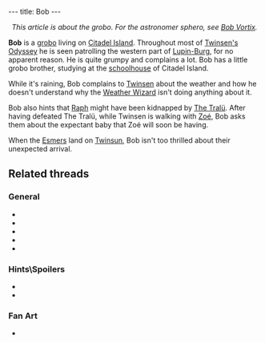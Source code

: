 ---
title: Bob
---

{{twinsunica import}}{{Infobox Character
 |image=Bob.png
 |race=Grobo
 |gender=Male
 |size=average
 |age=Adult
 |magical=no
 |lba1=
 |lba2=yes
 |alignment=neutral
 |occupation=
 |requires=
 |amount=
 |fam1=
 |fam2=
 |planet=
 |island=
 |building=
}}
<center>''This article is about the grobo. For the astronomer sphero, see [[Bob Vortix]].''</center>

'''Bob''' is a [[grobo]] living on [[Citadel Island]]. Throughout most of [[Twinsen's Odyssey]] he is seen patrolling the western part of [[Lupin-Burg]], for no apparent reason. He is quite grumpy and complains a lot. Bob has a little grobo brother, studying at the [[schoolhouse]] of Citadel Island.

While it's raining, Bob complains to [[Twinsen]] about the weather and how he doesn't understand why the [[Weather Wizard]] isn't doing anything about it.

Bob also hints that [[Raph]] might have been kidnapped by [[The Tralü]].
After having defeated The Tralü, while Twinsen is walking with [[Zoé]], Bob asks them about the expectant baby that Zoé will soon be having.

When the [[Esmer]]s land on [[Twinsun]], Bob isn't too thrilled about their unexpected arrival.

==Related threads==
===General===
* {{thread|id=10820|title=What Is Bob Doing There?}}
* {{thread|id=7972|title=Families}}
* {{thread|id=6384|title=guess what?... A strange quote!!!}}
* {{thread|id=1928|title=Ever noticed?}}
* {{thread|id=155|title=Twinsun - a happy jolly place? I THINK NOT}}

===Hints\Spoilers===
* {{thread|id=10415|title=LBA 2 Goofs}}
* {{thread|id=97|title=Something about Bob...}}

===Fan Art===
* {{post|id=87488|title=Amazing! LBA3 planning! Wooo!}}

<!-- remove these category links when they're all automated by categorizers...
[[Category:Grobos]]
[[Category:Male characters]]
[[Category:Average characters]]
[[Category:Adult characters]]
[[Category:Citadel Island inhabitants]] -->